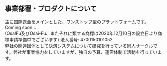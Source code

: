 ## 事業部署・プロダクトについて

<ProjectCard title="Osa!Fu" link="#" bg="linear-gradient(to right, #D4145A 0%, #FBB03B 100%);">
主に国際送金をメインとした、ワンストップ型のプラットフォームです。<br/>
Coming soon... <br/>
(Osa!Fu及びOsai-Fu、またそれに類する商標は2020年12月10日の設立日より商標申請準備中でございます)
</ProjectCard>

<ProjectCard title="任意団体多重否決の会" link="https://tajuhiketsu.com/" bg="linear-gradient(to right, #55B97D 0%, #FBB03B 100%)">
法人番号: 4700150101052 <br/>
弊社の関連団体として決済システムについて研究を行っている同人サークルです。弊社が事業協力をしていますが、独自の予算、運営体制で活動を行っています。
</ProjectCard>
